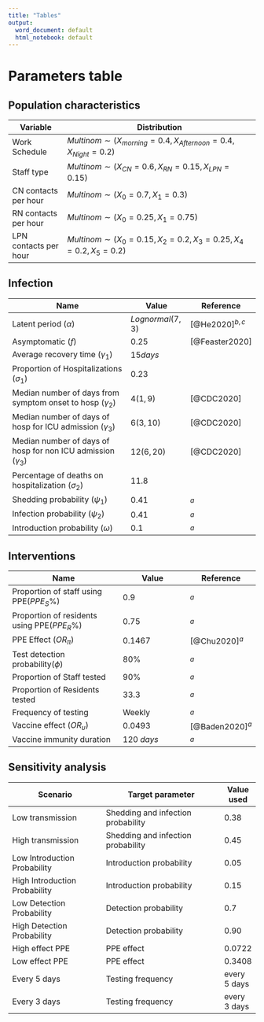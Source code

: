 ```yaml
---
title: "Tables"
output:
  word_document: default
  html_notebook: default
---
```


# Parameters table

## Population characteristics

|Variable             |Distribution                                                             |
|---------------------|-------------------------------------------------------------------------|
|Work Schedule        |$Multinom \sim (X_{morning} = 0.4, X_{Afternoon} = 0.4, X_{Night} = 0.2)$|
|Staff type           |$Multinom \sim (X_{CN} = 0.6, X_{RN} = 0.15, X_{LPN} = 0.15)$            |
|CN contacts per hour |$Multinom \sim (X_0 = 0.7, X_1 = 0.3)$                                   |
|RN contacts per hour |$Multinom \sim (X_0 = 0.25, X_1 = 0.75)$                                 |
|LPN contacts per hour|$Multinom \sim (X_0 = 0.15, X_2 = 0.2, X_3 = 0.25, X_4 = 0.2, X_5 = 0.2)$|


## Infection

| Name                                                         | Value            | Reference|
|--------------------------------------------------------------|------------------|----------|
| Latent period ($\alpha$)                                     | $Lognormal(7, 3)$| [@He2020]$^{b,c}$|
| Asymptomatic ($f$)                                           | $0.25$           | [@Feaster2020]   |
| Average recovery time ($\gamma_1$)                           | $15 days$        | |
| Proportion of Hospitalizations ($\sigma_1$)                  | $0.23$           |          |
|Median number of days from symptom onset to hosp ($\gamma_2$) | $4(1,9)$         | [@CDC2020]|
|Median number of days of hosp for ICU admission ($\gamma_3$)   | $6(3,10)$       | [@CDC2020]|
|Median number of days of hosp for non ICU admission ($\gamma_3$)| $12(6,20)$     | [@CDC2020]|
|Percentage of deaths on hospitalization ($\sigma_2$)          | $11.8%$          |          |
| Shedding probability ($\psi_1$)                              | $0.41$           | $^a$     |
| Infection probability ($\psi_2$)                             | $0.41$           | $^a$     |
| Introduction probability ($\omega$)                          | $0.1$            | $^a$     |



## Interventions 

| Name                             | Value              | Reference|
|----------------------------------|--------------------|----------|
| Proportion of staff using PPE($PPE_S\%$)| 0.9                |$^a$|
| Proportion of residents using PPE($PPE_R\%$)| 0.75               |$^a$|
| PPE Effect ($OR_\pi$)            | 0.1467             |[@Chu2020]$^a$|
| Test detection probability($\phi$)| $80\%$             | $^a$     |
| Proportion of Staff tested       | $90\%$             | $^a$     |
| Proportion of Residents tested   | $33.3%$            | $^a$     |
| Frequency of testing             |   Weekly           | $^a$     |
| Vaccine effect ($OR_\upsilon$)   | 0.0493             | [@Baden2020]$^a$|
| Vaccine immunity duration        | $120\ days$        | $^a$         |


## Sensitivity analysis

| Scenario                    | Target parameter                   |Value used|
|-----------------------------|------------------------------------|----------|
|Low transmission             | Shedding and infection probability | 0.38     |
|High transmission            | Shedding and infection probability | 0.45     |
|Low Introduction Probability | Introduction probability           | 0.05     |
|High Introduction Probability| Introduction probability           | 0.15     |
| Low Detection Probability   | Detection probability              | 0.7      |
| High Detection Probability  | Detection probability              | 0.90     |
| High effect PPE             | PPE effect                         | 0.0722   |
| Low effect PPE              | PPE effect                         | 0.3408   |
| Every 5 days                | Testing frequency                  |every 5 days  |
| Every 3 days                | Testing frequency                  | every 3 days  |


